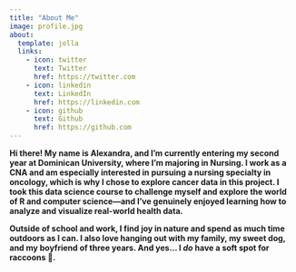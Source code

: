 ```yaml
---
title: "About Me"
image: profile.jpg
about:
  template: jolla
  links:
    - icon: twitter
      text: Twitter
      href: https://twitter.com
    - icon: linkedin
      text: LinkedIn
      href: https://linkedin.com
    - icon: github
      text: Github
      href: https://github.com
---
```


**Hi there! My name is Alexandra, and I’m currently entering my second year at Dominican University, where I’m majoring in Nursing. I work as a CNA and am especially interested in pursuing a nursing specialty in oncology, which is why I chose to explore cancer data in this project. I took this data science course to challenge myself and explore the world of R and computer science—and I’ve genuinely enjoyed learning how to analyze and visualize real-world health data.**

**Outside of school and work, I find joy in nature and spend as much time outdoors as I can. I also love hanging out with my family, my sweet dog, and my boyfriend of three years. And yes... I *do* have a soft spot for raccoons 🦝.**
